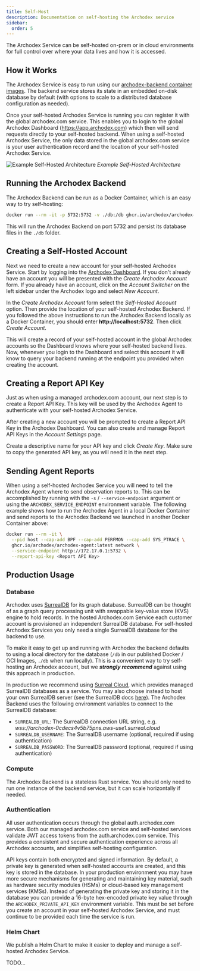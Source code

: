 ```yaml
---
title: Self-Host
description: Documentation on self-hosting the Archodex service
sidebar:
  order: 5
---
```




The Archodex Service can be self-hosted on-prem or in cloud environments for full control over where your data lives and
how it is accessed.

## How it Works

The Archodex Service is easy to run using our
[archodex-backend container images](https://github.com/Archodex/archodex-backend/pkgs/container/archodex-backend). The
backend service stores its state in an embedded on-disk database by default (with options to scale to a distributed
database configuration as needed).

Once your self-hosted Archodex Service is running you can register it with the global archodex.com service. This enables
you to login to the global Archodex Dashboard (https://app.archodex.com) which then will send requests directly to your
self-hosted backend. When using a self-hosted Archodex Service, the only data stored in the global archodex.com service
is your user authentication record and the location of your self-hosted Archodex Service.

<div className="flex flex-col items-center">
  <Image src={SelfHosted} alt="Example Self-Hosted Architecture" />
  <i>Example Self-Hosted Architecture</i>
</div>

## Running the Archodex Backend

The Archodex Backend can be run as a Docker Container, which is an easy way to try self-hosting:

```sh
docker run --rm -it -p 5732:5732 -v ./db:/db ghcr.io/archodex/archodex-backend:latest
```

This will run the Archodex Backend on port 5732 and persist its database files in the `./db` folder.

## Creating a Self-Hosted Account

Next we need to create a new account for your self-hosted Archodex Service. Start by logging into the
[Archodex Dashboard](https://app.archodex.com). If you don't already have an account you will be presented with the
_Create Archodex Account_ form. If you already have an account, click on the _Account Switcher_ on the left sidebar
under the Archodex logo and select _New Account_.

In the _Create Archodex Account_ form select the _Self-Hosted Account_ option. Then provide the location of your
self-hosted Archodex Backend. If you followed the above instructions to run the Archodex Backend locally as a Docker
Container, you should enter **http://<span />localhost:5732**. Then click _Create Account_.

This will create a record of your self-hosted account in the global Archodex accounts so the Dashboard knows where your
self-hosted backend lives. Now, whenever you login to the Dashboard and select this account it will know to query your
backend running at the endpoint you provided when creating the account.

## Creating a Report API Key

Just as when using a managed archodex.com account, our next step is to create a Report API Key. This key will be used by
the Archodex Agent to authenticate with your self-hosted Archodex Service.

After creating a new account you will be prompted to create a Report API Key in the Archodex Dashboard. You can also
create and manage Report API Keys in the _Account Settings_ page.

Create a descriptive name for your API key and click _Create Key_. Make sure to copy the generated API key, as you will
need it in the next step.

## Sending Agent Reports

When using a self-hosted Archodex Service you will need to tell the Archodex Agent where to send observation reports to.
This can be accomplished by running with the `-s` / `--service-endpoint` argument or using the
`ARCHODEX_SERVICE_ENDPOINT` environment variable. The following example shows how to run the Archodex Agent in a local
Docker Container and send reports to the Archodex Backend we launched in another Docker Container above:

```sh
docker run --rm -it \
  --pid host --cap-add BPF --cap-add PERFMON --cap-add SYS_PTRACE \
  ghcr.io/archodex/archodex-agent:latest network \
  --service-endpoint http://172.17.0.1:5732 \
  --report-api-key <Report API Key>
```

## Production Usage

### Database

Archodex uses [SurrealDB](https://surrealdb.com/) for its graph database. SurrealDB can be thought of as a graph query
processing unit with swappable key-value store (KVS) engine to hold records. In the hosted Archodex.com Service each
customer account is provisioned an independent SurrealDB database. For self-hosted Archodex Services you only need a
single SurrealDB database for the backend to use.

To make it easy to get up and running with Archodex the backend defaults to using a local directory for the database
(`/db` in our published Docker / OCI Images, `./db` when run locally). This is a convenient way to try self-hosting an
Archodex account, but we _**strongly recommend**_ against using this approach in production.

In production we recommend using [Surreal Cloud](https://surrealdb.com/cloud), which provides managed SurrealDB
databases as a service. You may also choose instead to host your own SurrealDB server (see the SurrealDB docs
[here](https://surrealdb.com/docs/surrealdb/introduction)). The Archodex Backend uses the following environment
variables to connect to the SurrealDB database:

- `SURREALDB_URL`: The SurrealDB connection URL string, e.g. _wss://archodex-0cdecs4v5b75pns.aws-use1.surreal.cloud_
- `SURREALDB_USERNAME`: The SurrealDB username (optional, required if using authentication)
- `SURREALDB_PASSWORD`: The SurrealDB password (optional, required if using authentication)

### Compute

The Archodex Backend is a stateless Rust service. You should only need to run one instance of the backend service, but
it can scale horizontally if needed.

### Authentication

All user authentication occurs through the global auth.archodex.com service. Both our managed archodex.com service and
self-hosted services validate JWT access tokens from the auth.archodex.com service. This provides a consistent and
secure authentication experience across all Archodex accounts, and simplifies self-hosting configuration.

API keys contain both encrypted and signed information. By default, a private key is generated when self-hosted accounts
are created, and this key is stored in the database. In your production environment you may have more secure mechanisms
for generating and maintaining key material, such as hardware security modules (HSMs) or cloud-based key management
services (KMSs). Instead of generating the private key and storing it in the database you can provide a 16-byte
hex-encoded private key value through the `ARCHODEX_PRIVATE_API_KEY` environment variable. This must be set before you
create an account in your self-hosted Archodex Service, and must continue to be provided each time the service is run.

### Helm Chart

We publish a Helm Chart to make it easier to deploy and manage a self-hosted Archodex Service.

TODO...
